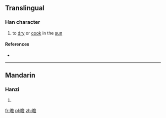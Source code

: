 ==Translingual==

===Han character===
{{Han char|rn=72|rad=日|as=13|sn=17|four=|canj=日弓金口 (ANCR)|ids=⿰[[日]][[詹]]}}

# to [[dry]] or [[cook]] in the [[sun]]

====References====
* {{Han ref|kx=0500.360|dkj=14204|dj=0871.020|hdz=21538.190|uh=66D5|ud=26325}}

----

==Mandarin==

===Hanzi===
{{cmn-hanzi|pin=[[yàn]] ([[yan4]])|wg=<sup>4</sup>}}

# {{defn|lang=cmn|sort=日13}}

[[fr:曕]]
[[pl:曕]]
[[zh:曕]]